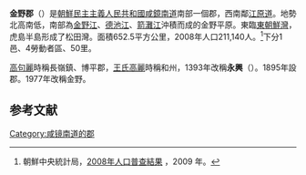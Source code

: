 {{Infobox  Korean settlement
| context = north
| img = DPRK2006 Hamnam-Kumya.PNG
| hangul = 금야군
| hanja = {{linktext|金|野|郡}}
|rr=Geumya-gun
|mr=Kŭmya-gun
|area_km2=652.5
|  pop =211140
| popyear = 2008
|  divs = 1邑、4勞動者區、50里
}}
'''金野郡'''（{{kor|諺=금야군|漢=金野郡|羅=Kŭmya gun|f=y}}）是[[朝鮮民主主義人民共和國|朝鮮民主主義人民共和國]][[咸鏡南道|咸鏡南道]]南部一個郡，西南鄰[[江原道_(朝鮮)|江原道]]。地勢北高南低，南部為[[金野江|金野江]]、[[德池江|德池江]]、[[箭灘江|箭灘江]]沖積而成的金野平原。東臨[[東朝鮮灣|東朝鮮灣]]，虎島半島形成了松田灣。面積652.5平方公里，2008年人口211,140人。<ref>朝鮮中央統計局，[http://unstats.un.org/unsd/demographic/sources/census/2010_PHC/North_Korea/Final%20national%20census%20report.pdf 2008年人口普查結果] {{Wayback|url=http://unstats.un.org/unsd/demographic/sources/census/2010_PHC/North_Korea/Final%20national%20census%20report.pdf |date=20100331091148 }}，2009 年。</ref>下分1邑、4勞動者區、50里。

[[高句麗|高句麗]]時稱長嶺鎮、博平郡，[[王氏高麗|王氏高麗]]時稱和州，1393年改稱'''永興'''（{{lang|ko|영흥}}）。1895年設郡。1977年改稱金野。

==参考文献==
<div class="references-small">
<references></references>
</div>

{{咸鏡南道行政區劃}}

{{DEFAULTSORT:Kumya-gun}}
[[Category:咸镜南道的郡|Category:咸镜南道的郡]]